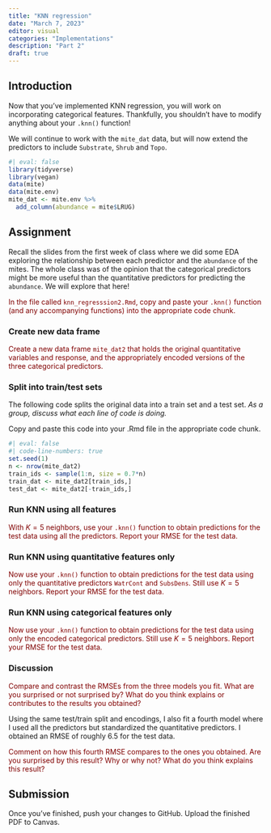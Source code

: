 ```yaml
---
title: "KNN regression"
date: "March 7, 2023"
editor: visual
categories: "Implementations"
description: "Part 2"
draft: true
---
```


## Introduction

Now that you've implemented KNN regression, you will work on incorporating categorical features. Thankfully, you shouldn't have to modify anything about your `.knn()` function!

We will continue to work with the `mite_dat` data, but will now extend the predictors to include `Substrate`, `Shrub` and `Topo`.

```r
#| eval: false
library(tidyverse)
library(vegan) 
data(mite)
data(mite.env)
mite_dat <- mite.env %>%
  add_column(abundance = mite$LRUG)
```

## Assignment

Recall the slides from the first week of class where we did some EDA exploring the relationship between each predictor and the `abundance` of the mites. The whole class was of the opinion that the categorical predictors might be more useful than the quantitative predictors for predicting the `abundance`. We will explore that here!

::: {style="color: maroon"}
In the file called `knn_regresssion2.Rmd`, copy and paste your `.knn()` function (and any accompanying functions) into the appropriate code chunk.
:::

### Create new data frame

::: {style="color: maroon"}
Create a new data frame `mite_dat2` that holds the original quantitative variables and response, and the appropriately encoded versions of the three categorical predictors.
:::

### Split into train/test sets

The following code splits the original data into a train set and a test set. *As a group, discuss what each line of code is doing.*

Copy and paste this code into your .Rmd file in the appropriate code chunk.

```r
#| eval: false
#| code-line-numbers: true
set.seed(1)
n <- nrow(mite_dat2) 
train_ids <- sample(1:n, size = 0.7*n)
train_dat <- mite_dat2[train_ids,]
test_dat <- mite_dat2[-train_ids,]
```

### Run KNN using all features

::: {style="color: maroon"}
With $K = 5$ neighbors, use your `.knn()` function to obtain predictions for the test data using all the predictors. Report your RMSE for the test data.
:::

### Run KNN using quantitative features only

::: {style="color: maroon"}
Now use your `.knn()` function to obtain predictions for the test data using only the quantitative predictors `WatrCont` and `SubsDens`. Still use $K = 5$ neighbors. Report your RMSE for the test data.
:::

### Run KNN using categorical features only

::: {style="color: maroon"}
Now use your `.knn()` function to obtain predictions for the test data using only the encoded categorical predictors. Still use $K = 5$ neighbors. Report your RMSE for the test data.
:::

### Discussion

::: {style="color: maroon"}
Compare and contrast the RMSEs from the three models you fit. What are you surprised or not surprised by? What do you think explains or contributes to the results you obtained?
:::

Using the same test/train split and encodings, I also fit a fourth model where I used all the predictors but standardized the quantitative predictors. I obtained an RMSE of roughly 6.5 for the test data.

::: {style="color: maroon"}
Comment on how this fourth RMSE compares to the ones you obtained. Are you surprised by this result? Why or why not? What do you think explains this result?
:::

## Submission

Once you've finished, push your changes to GitHub. Upload the finished PDF to Canvas.
